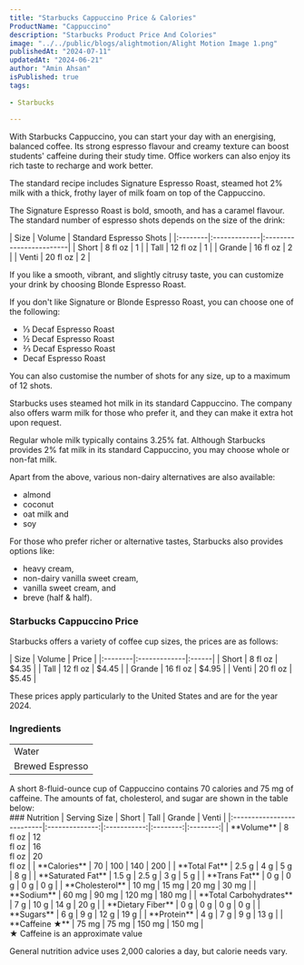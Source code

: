 ```yaml
---
title: "Starbucks Cappuccino Price & Calories"
ProductName: "Cappuccino" 
description: "Starbucks Product Price And Colories"
image: "../../public/blogs/alightmotion/Alight Motion Image 1.png"
publishedAt: "2024-07-11"
updatedAt: "2024-06-21"
author: "Amin Ahsan"
isPublished: true
tags:
 
- Starbucks
   
---
```




With Starbucks Cappuccino, you can start your day with an energising, balanced coffee. Its strong espresso flavour and creamy texture can boost students' caffeine during their study time. Office workers can also enjoy its rich taste to recharge and work better. 

The standard recipe includes Signature Espresso Roast, steamed hot 2% milk with a thick, frothy layer of milk foam on top of the Cappuccino.

The Signature Espresso Roast is bold, smooth, and has a caramel flavour. The standard number of espresso shots depends on the size of the drink:

<div style={{width:"300px"}}>
| Size    |  Volume      | Standard Espresso Shots |
|:--------|:-------------|:------------------------|
| Short   | 8 fl oz      | 1                       |
| Tall    | 12 fl oz     | 1                       |
| Grande  | 16 fl oz     | 2                       |
| Venti   | 20 fl oz     | 2                       |
</div>

If you like a smooth, vibrant, and slightly citrusy taste, you can customize your drink by choosing Blonde Espresso Roast.

If you don't like Signature or Blonde Espresso Roast, you can choose one of the following:

 - ⅓ Decaf Espresso Roast
 - ½ Decaf Espresso Roast
 - ⅔ Decaf Espresso Roast
 - Decaf Espresso Roast

You can also customise the number of shots for any size, up to a maximum of 12 shots.

Starbucks uses steamed hot milk in its standard Cappuccino. The company also offers warm milk for those who prefer it, and they can make it extra hot upon request.

Regular whole milk typically contains 3.25% fat. Although Starbucks provides 2% fat milk in its standard Cappuccino, you may choose whole or non-fat milk.

Apart from the above, various non-dairy alternatives are also available:
 - almond
 - coconut
 - oat milk and
 - soy

 For those who prefer richer or alternative tastes, Starbucks also provides options like:

- heavy cream,
- non-dairy vanilla sweet cream,
- vanilla sweet cream, and
- breve (half & half).


### Starbucks Cappuccino Price

Starbucks offers a variety of coffee cup sizes, the prices are as follows:

<div style={{width:"300px"}}>
| Size    |   Volume     | Price |
|:--------|:-------------|:------|
| Short   | 8 fl oz      | $4.35 |
| Tall    | 12 fl oz     | $4.45 |
| Grande  | 16 fl oz     | $4.95 |
| Venti   | 20 fl oz     | $5.45 |
</div>

These prices apply particularly to the United States and are for the year 2024.




<style jsx>{`
  .table-container {
    overflow-x: auto;
    position: relative;
  }
  .table-container table {
    border-collapse: collapse;
    width: 30%;
  }
  .table-container th,
  .table-container td {
    border: 1px solid #ddd;
    padding: 2px;
    min-width: 30px;
    font-size: 11px;
  }
  .table-container th:first-child,
  .table-container td:first-child {
    position: sticky;
    left: 0;
    background-color: white;
    z-index: 1;
  }
  @media (max-width: 768px) {
    .table-container th:not(:first-child),
    .table-container td:not(:first-child) {
      min-width: 50px;
    }
  }
`}</style>
<div className="table-container">


### Ingredients

|                     |
|:--------------------|
| Water               |
| Brewed Espresso     |
</div>
A short 8-fluid-ounce cup of Cappuccino contains 70 calories and 75 mg of caffeine. The amounts of fat, cholesterol, and sugar are shown in the table below:
<div className="table-container">
### Nutrition
|  Serving Size	            | Short          | Tall        | Grande   | Venti    |
|:--------------------------|:--------------:|:-----------:|:--------:|:--------:|
| **Volume**                | 8 <br/> fl oz  | 12 <br/> fl oz |  16 <br/> fl oz | 20 <br/> fl oz |
| **Calories**              | 70              | 100          | 140       | 200       |
| **Total Fat**             | 2.5 g           | 4 g         | 5 g      | 8 g      |
| **Saturated Fat**         | 1.5 g           | 2.5 g         | 3 g      | 5 g      |
| **Trans Fat**             | 0 g             | 0 g         | 0 g      | 0 g      |
| **Cholesterol**           | 10 mg           | 15 mg        | 20 mg     | 30 mg     |
| **Sodium**                | 60 mg           | 90 mg       | 120 mg    | 180 mg    | 
| **Total Carbohydrates**   | 7 g             | 10 g         | 14 g      | 20 g      |
| **Dietary Fiber**         | 0 g             | 0 g         | 0 g      | 0 g      |
| **Sugars**                | 6 g             | 9 g         | 12 g      | 19 g      |
| **Protein**               | 4 g             | 7 g         | 9 g      | 13 g      |
| **Caffeine ★**            | 75 mg          | 75 mg      | 150 mg   | 150 mg   |
</div>
★ Caffeine is an approximate value

General nutrition advice uses 2,000 calories a day, but calorie needs vary.